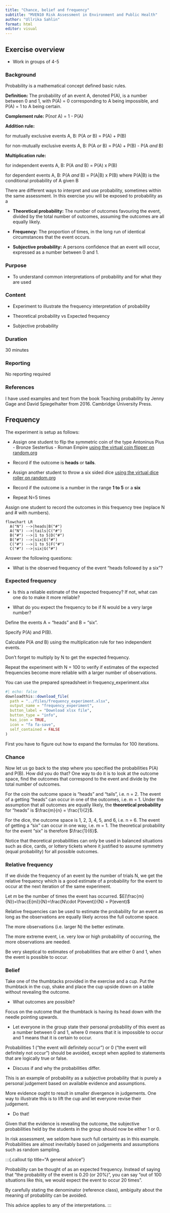 ```yaml
---
title: "Chance, belief and frequency"
subtitle: "MVEN10 Risk Assessment in Environment and Public Health"
author: "Ullrika Sahlin"
format: html
editor: visual
---
```


## Exercise overview

-   Work in groups of 4-5

### Background

Probability is a mathematical concept defined basic rules.

::: {.callout-note title="The basic rules of probability"}
**Definition:** The probability of an event A, denoted P(A), is a number between 0 and 1, with P(A) = 0 corresponding to A being impossible, and P(A) = 1 to A being certain.

**Complement rule:** P(*not* A) = 1 - P(A)

**Addition rule:**

for mutually exclusive events A, B: P(A *or* B) = P(A) + P(B)

for non-mutually exclusive events A, B: P(A *or* B) = P(A) + P(B) - P(A *and* B)

**Multiplication rule:**

for independent events A, B: P(A *and* B) = P(A) x P(B)

for dependent events A, B: P(A *and* B) = P(A\|B) x P(B) where P(A\|B) is the conditional probability of A given B
:::

There are different ways to interpret and use probability, sometimes within the same assessment. In this exercise you will be exposed to probability as a

-   **Theoretical probability:** The number of outcomes favouring the event, divided by the total number of outcomes, assuming the outcomes are all equally likely.

-   **Frequency:** The proportion of times, in the long run of identical circumstances that the event occurs.

-   **Subjective probability:** A persons confidence that an event will occur, expressed as a number between 0 and 1.

### Purpose

-   To understand common interpretations of probability and for what they are used

### Content

-   Experiment to illustrate the frequency interpretation of probability

-   Theoretical probability vs Expected frequency

-   Subjective probability

### Duration

30 minutes

### Reporting

No reporting required

### References

I have used examples and text from the book Teaching probability by Jenny Gage and David Spiegelhalter from 2016. Cambridge University Press.

## Frequency

The experiment is setup as follows:

-   Assign one student to flip the symmetric coin of the type Antoninus Pius - Bronze Sestertius - Roman Empire [using the virtual coin flipper on random.org](https://www.random.org/coins/?num=1&cur=40-antique.antonius-pius)

-   Record if the outcome is **heads** or **tails**.

-   Assign another student to throw a six sided dice [using the virtual dice roller on random.org](https://www.random.org/dice/?num=1)

-   Record if the outcome is a number in the range **1 to 5** or a **six**

-   Repeat N=5 times

Assign one student to record the outcomes in this frequency tree (replace N and \# with numbers).

```mermaid
flowchart LR
  A("N") -->|heads|B("#")
  A("N") -->|tails|C("#")
  B("#") -->|1 to 5|D("#")
  B("#") -->|six|E("#")
  C("#") -->|1 to 5|F("#")
  C("#") -->|six|G("#")
```

Answer the following questions:

-   What is the observed frequency of the event "heads followed by a six"?

### Expected frequency

-   Is this a reliable estimate of the expected frequency? If not, what can one do to make it more reliable?

-   What do you expect the frequency to be if N would be a very large number?

::: callout-tip
Define the events A = "heads" and B = "six".

Specify P(A) and P(B).

Calculate P(A *and* B) using the multiplication rule for two independent events.

Don't forget to multiply by N to get the expected frequency.
:::

Repeat the experiment with N = 100 to verify if estimates of the expected frequencies become more reliable with a larger number of observations.

::: callout-tip
You can use the prepared spreadsheet in frequency_experiment.xlsx

```r
#| echo: false
downloadthis::download_file(
  path = "../files/frequency_experiment.xlsx",
  output_name = "frequency_experiment",
  button_label = "Download xlsx file",
  button_type = "info",
  has_icon = TRUE,
  icon = "fa fa-save",
  self_contained = FALSE
)
```

First you have to figure out how to expand the formulas for 100 iterations.
:::

### Chance

Now let us go back to the step where you specified the probabilities P(A) and P(B). How did you do that? One way to do it is to look at the outcome space, find the outcomes that correspond to the event and divide by the total number of outcomes.

For the coin the outcome space is "heads" and "tails", i.e. n = 2. The event of a getting "heads" can occur in one of the outcomes, i.e. m = 1. Under the assumption that all outcomes are equally likely, the **theoretical probability** for "heads" is $\frac{m}{n} = \frac{1}{2}$.

For the dice, the outcome space is 1, 2, 3, 4, 5, and 6, i.e. n = 6. The event of getting a "six" can occur in one way, i.e. m = 1. The theoretical probability for the event "six" is therefore $\frac{1}{6}$.

::: callout-note
Notice that theoretical probabilities can only be used in balanced situations such as dice, cards, or lottery tickets where it justified to assume symmetry (equal probability) for all possible outcomes.
:::

### Relative frequency

If we divide the frequency of an event by the number of trials N, we get the relative frequency which is a good estimate of a probability for the event to occur at the next iteration of the same experiment.

Let $m$ be the number of times the event has occurred. $E(\frac{m}{N})=\frac{E(m)}{N}=\frac{N\cdot P(event)}{N} = P(event)$

Relative frequencies can be used to estimate the probability for an event as long as the observations are equally likely across the full outcome space.

::: {.callout-note title="Make sure N is large"}
The more observations (i.e. larger N) the better estimate.

The more extreme event, i.e. very low or high probability of occurring, the more observations are needed.

Be very skeptical to estimates of probabilities that are either 0 and 1, when the event is possible to occur.
:::

### Belief

Take one of the thumbtacks provided in the exercise and a cup. Put the thumbtack in the cup, shake and place the cup upside down on a table without revealing the outcome.

-   What outcomes are possible?

Focus on the outcome that the thumbtack is having its head down with the needle pointing upwards.

-   Let everyone in the group state their personal probability of this event as a number between 0 and 1, where 0 means that it is impossible to occur and 1 means that it is certain to occur.

::: {.callout-tip title="Cromwell's rule"}
Probabilities 1 ("the event will definitely occur") or 0 ("the event will definitely not occur") should be avoided, except when applied to statements that are logically true or false.
:::

-   Discuss if and why the probabilities differ.

This is an example of probability as a subjective probability that is purely a personal judgement based on available evidence and assumptions.

More evidence ought to result in smaller divergence in judgements. One way to illustrate this is to lift the cup and let everyone revise their judgement.

-   Do that!

Given that the evidence is revealing the outcome, the subjective probabilities held by the students in the group should now be either 1 or 0.

In risk assessment, we seldom have such full certainty as in this example. Probabilities are almost inevitably based on judgements and assumptions such as random sampling.


:::{.callout tip title="A general advice"}

Probability can be thought of as an expected frequency. Instead of saying that "the probability of the event is 0.20 (or 20%)", you can say "out of 100 situations like this, we would expect the event to occur 20 times".

By carefully stating the denominator (reference class), ambiguity about the meaning of probability can be avoided.

This advice applies to any of the interpretations.
:::